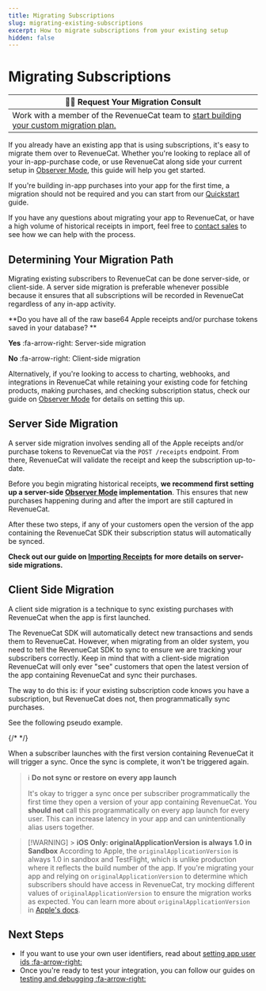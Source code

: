 ```yaml
---
title: Migrating Subscriptions
slug: migrating-existing-subscriptions
excerpt: How to migrate subscriptions from your existing setup
hidden: false
---
```


# Migrating Subscriptions

| 🧑‍💻 Request Your Migration Consult                                                                                                                                                                            |
| ------------------------------------------------------------------------------------------------------------------------------------------------------------------------------------------------------------ |
| Work with a member of the RevenueCat team to [start building your custom migration plan.](https://www.revenuecat.com/request-a-migration-plan?utm_source=migrationdocs&utm_medium=web&utm_campaign=formfill) |

If you already have an existing app that is using subscriptions, it's easy to migrate them over to RevenueCat.
Whether you're looking to replace all of your in-app-purchase code, or use RevenueCat along side your current setup in [Observer Mode](doc:observer-mode), this guide will help you get started.

If you're building in-app purchases into your app for the first time, a migration should not be required and you can start from our [Quickstart](doc:getting-started) guide.

If you have any questions about migrating your app to RevenueCat, or have a high volume of historical receipts in import, feel free to [contact sales](https://www.revenuecat.com/demo/) to see how we can help with the process.

## Determining Your Migration Path

Migrating existing subscribers to RevenueCat can be done server-side, or client-side. A server side migration is preferable whenever possible because it ensures that all subscriptions will be recorded in RevenueCat regardless of any in-app activity.

**Do you have all of the raw base64 Apple receipts and/or purchase tokens saved in your database?
**

**Yes** :fa-arrow-right: Server-side migration

**No** :fa-arrow-right: Client-side migration

Alternatively, if you're looking to access to charting, webhooks, and integrations in RevenueCat while retaining your existing code for fetching products, making purchases, and checking subscription status, check our guide on [Observer Mode](doc:observer-mode) for details on setting this up.

## Server Side Migration

A server side migration involves sending all of the Apple receipts and/or purchase tokens to RevenueCat via the `POST /receipts` endpoint. From there, RevenueCat will validate the receipt and keep the subscription up-to-date.

Before you begin migrating historical receipts, **we recommend first setting up a server-side [Observer Mode](doc:observer-mode) implementation**. This ensures that new purchases happening during and after the import are still captured in RevenueCat.

After these two steps, if any of your customers open the version of the app containing the RevenueCat SDK their subscription status will automatically be synced.

**Check out our guide on [Importing Receipts](doc:receipt-imports) for more details on server-side migrations.**

## Client Side Migration

A client side migration is a technique to sync existing purchases with RevenueCat when the app is first launched.

The RevenueCat SDK will automatically detect new transactions and sends them to RevenueCat. However, when migrating from an older system, you need to tell the RevenueCat SDK to sync to ensure we are tracking your subscribers correctly. Keep in mind that with a client-side migration RevenueCat will only ever "see" customers that open the latest version of the app containing RevenueCat and sync their purchases.

The way to do this is: if your existing subscription code knows you have a subscription, but RevenueCat does not, then programmatically sync purchases.

See the following pseudo example.

{/* <!-- [block:file]
[
{
"language": "javascript",
"name": "Example",
"file": "code_blocks/➡️ Migrating To RevenueCat/migrating-existing-subscriptions_1.js"
}
]
[/block] --> */}

When a subscriber launches with the first version containing RevenueCat it will trigger a sync. Once the sync is complete, it won't be triggered again.

> ℹ️ **Do not sync or restore on every app launch**
>
> It's okay to trigger a sync once per subscriber programmatically the first time they open a version of your app containing RevenueCat. You **should not** call this programmatically on every app launch for every user. This can increase latency in your app and can unintentionally alias users together.

> [!WARNING] > **iOS Only: originalApplicationVersion is always 1.0 in Sandbox**
> According to Apple, the `originalApplicationVersion` is always 1.0 in sandbox and TestFlight, which is unlike production where it reflects the build number of the app. If you're migrating your app and relying on `originalApplicationVersion` to determine which subscribers should have access in RevenueCat, try mocking different values of `originalApplicationVersion` to ensure the migration works as expected. You can learn more about `originalApplicationVersion` in [Apple's docs](https://developer.apple.com/library/archive/releasenotes/General/ValidateAppStoreReceipt/Chapters/ReceiptFields.html).

## Next Steps

- If you want to use your own user identifiers, read about [setting app user ids :fa-arrow-right:](doc:user-ids)
- Once you're ready to test your integration, you can follow our guides on [testing and debugging :fa-arrow-right:](doc:debugging)
